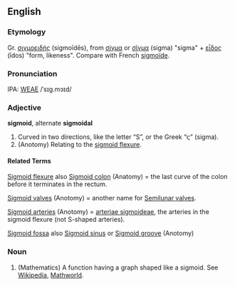 ==English==
===Etymology===
Gr. [[σιγμοειδής]] (sigmoīdēs), from [[σίγμα]] or [[σῖγμα]] (sigma) "sigma" + [[εἶδος]] (īdos) "form, likeness".  Compare with French [[sigmoïde]].

===Pronunciation===
IPA: [[WEAE]] /ˈsɪg.mɔɪd/

===Adjective===
'''sigmoid''', alternate '''sigmoidal'''
<!-- some material copied from Webster's Revised Unabridged Dictionary (1913) -->
# Curved in two directions, like the letter &ldquo;S&rdquo;, or the Greek &ldquo;ς&rdquo; (sigma).
# (Anotomy) Relating to the [[sigmoid flexure]].

====Related Terms====

[[Sigmoid flexure]] also [[Sigmoid colon]] (Anatomy) = the last curve of the colon before it terminates in the rectum.

[[Sigmoid valve]]s (Anotomy) = another name for [[Semilunar valve]]s.

[[Sigmoid arteries]] (Anotomy) = [[arteriae sigmoideae]], the arteries in the sigmoid flexure (not S-shaped arteries).

[[Sigmoid fossa]] also [[Sigmoid sinus]] or [[Sigmoid groove]] (Anotomy)

===Noun===
# (Mathematics) A function having a graph shaped like a sigmoid.  See [[w:Sigmoid|Wikipedia]], [http://mathworld.wolfram.com/SigmoidFunction.html Mathworld].